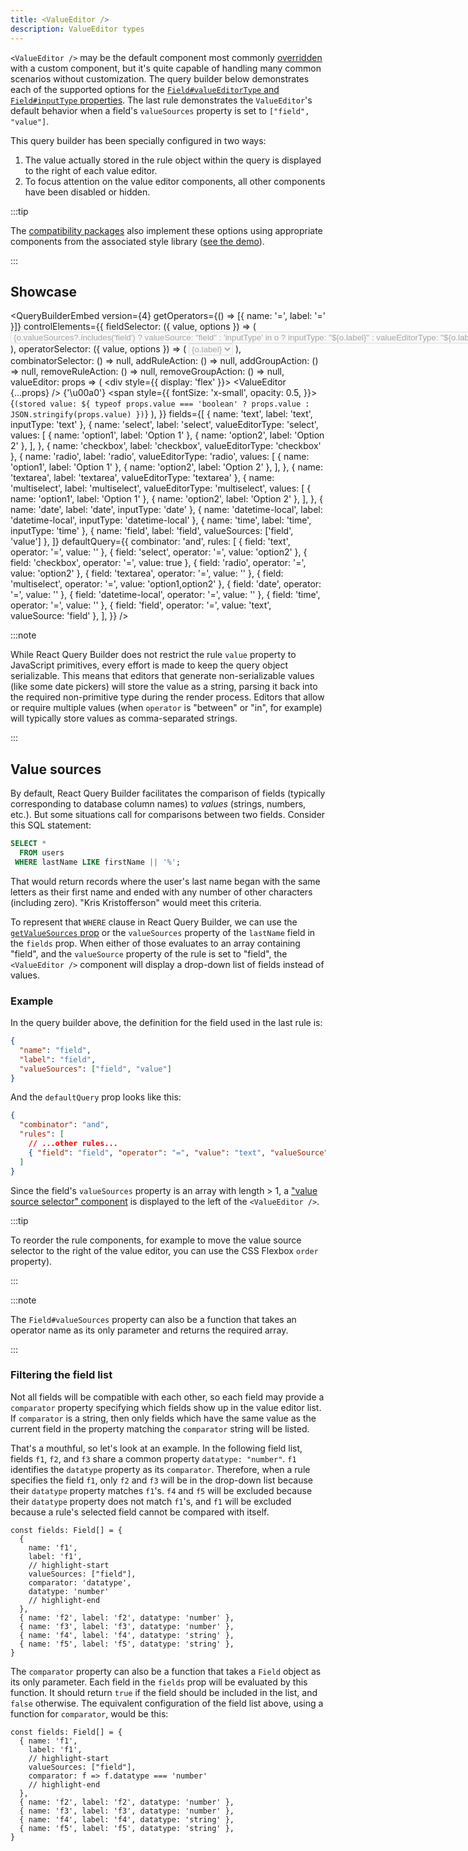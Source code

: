 ```yaml
---
title: <ValueEditor />
description: ValueEditor types
---
```



<TypeScriptAdmonition />

`<ValueEditor />` may be the default component most commonly [overridden](./querybuilder#valueeditor) with a custom component, but it's quite capable of handling many common scenarios without customization. The query builder below demonstrates each of the supported options for the [`Field#valueEditorType` and `Field#inputType` properties](../typescript#fields). The last rule demonstrates the `ValueEditor`'s default behavior when a field's `valueSources` property is set to `["field", "value"]`.

This query builder has been specially configured in two ways:

1. The value actually stored in the rule object within the query is displayed to the right of each value editor.
2. To focus attention on the value editor components, all other components have been disabled or hidden.

:::tip

The [compatibility packages](../compat) also implement these options using appropriate components from the associated style library ([see the demo](https://react-querybuilder.js.org/react-querybuilder/)).

:::

## Showcase


<QueryBuilderEmbed
  version={4}
  getOperators={() => [{ name: '=', label: '=' }]}
  controlElements={{
    fieldSelector: ({ value, options }) => (
      <select value={value} disabled>
        {options.map(o => (
          <option key={o.name} value={o.name}>
            {o.valueSources?.includes('field')
              ? `valueSource: "field"`
              : 'inputType' in o
              ? `inputType: "${o.label}"`
              : `valueEditorType: "${o.label}"`}
          </option>
        ))}
      </select>
    ),
    operatorSelector: ({ value, options }) => (
      <select value={value} disabled>
        {options.map(o => (
          <option key={o.name} value={o.name}>
            {o.label}
          </option>
        ))}
      </select>
    ),
    combinatorSelector: () => null,
    addRuleAction: () => null,
    addGroupAction: () => null,
    removeRuleAction: () => null,
    removeGroupAction: () => null,
    valueEditor: props => (
      <div style={{ display: 'flex' }}>
        <ValueEditor {...props} />
        {'\u00a0'}
        <span
          style={{
            fontSize: 'x-small',
            opacity: 0.5,
          }}>{`(stored value: ${
          typeof props.value === 'boolean' ? props.value : JSON.stringify(props.value)
        })`}</span>
      </div>
    ),
  }}
  fields={[
    { name: 'text', label: 'text', inputType: 'text' },
    {
      name: 'select',
      label: 'select',
      valueEditorType: 'select',
      values: [
        { name: 'option1', label: 'Option 1' },
        { name: 'option2', label: 'Option 2' },
      ],
    },
    { name: 'checkbox', label: 'checkbox', valueEditorType: 'checkbox' },
    {
      name: 'radio',
      label: 'radio',
      valueEditorType: 'radio',
      values: [
        { name: 'option1', label: 'Option 1' },
        { name: 'option2', label: 'Option 2' },
      ],
    },
    { name: 'textarea', label: 'textarea', valueEditorType: 'textarea' },
    {
      name: 'multiselect',
      label: 'multiselect',
      valueEditorType: 'multiselect',
      values: [
        { name: 'option1', label: 'Option 1' },
        { name: 'option2', label: 'Option 2' },
      ],
    },
    { name: 'date', label: 'date', inputType: 'date' },
    { name: 'datetime-local', label: 'datetime-local', inputType: 'datetime-local' },
    { name: 'time', label: 'time', inputType: 'time' },
    { name: 'field', label: 'field', valueSources: ['field', 'value'] },
  ]}
  defaultQuery={{
    combinator: 'and',
    rules: [
      { field: 'text', operator: '=', value: '' },
      { field: 'select', operator: '=', value: 'option2' },
      { field: 'checkbox', operator: '=', value: true },
      { field: 'radio', operator: '=', value: 'option2' },
      { field: 'textarea', operator: '=', value: '' },
      { field: 'multiselect', operator: '=', value: 'option1,option2' },
      { field: 'date', operator: '=', value: '' },
      { field: 'datetime-local', operator: '=', value: '' },
      { field: 'time', operator: '=', value: '' },
      { field: 'field', operator: '=', value: 'text', valueSource: 'field' },
    ],
  }}
/>

:::note

While React Query Builder does not restrict the rule `value` property to JavaScript primitives, every effort is made to keep the query object serializable. This means that editors that generate non-serializable values (like some date pickers) will store the value as a string, parsing it back into the required non-primitive type during the render process. Editors that allow or require multiple values (when `operator` is "between" or "in", for example) will typically store values as comma-separated strings.

:::

## Value sources

By default, React Query Builder facilitates the comparison of fields (typically corresponding to database column names) to _values_ (strings, numbers, etc.). But some situations call for comparisons between two fields. Consider this SQL statement:

```sql
SELECT *
  FROM users
 WHERE lastName LIKE firstName || '%';
```

That would return records where the user's last name began with the same letters as their first name and ended with any number of other characters (including zero). "Kris Kristofferson" would meet this criteria.

To represent that `WHERE` clause in React Query Builder, we can use the [`getValueSources` prop](./querybuilder#getvaluesources) or the `valueSources` property of the `lastName` field in the `fields` prop. When either of those evaluates to an array containing "field", and the `valueSource` property of the rule is set to "field", the `<ValueEditor />` component will display a drop-down list of fields instead of values.

### Example

In the query builder above, the definition for the field used in the last rule is:

```json
{
  "name": "field",
  "label": "field",
  "valueSources": ["field", "value"]
}
```

And the `defaultQuery` prop looks like this:

```json
{
  "combinator": "and",
  "rules": [
    // ...other rules...
    { "field": "field", "operator": "=", "value": "text", "valueSource": "field" }
  ]
}
```

Since the field's `valueSources` property is an array with length > 1, a ["value source selector" component](./querybuilder#valuesourceselector) is displayed to the left of the `<ValueEditor />`.

:::tip

To reorder the rule components, for example to move the value source selector to the right of the value editor, you can use the CSS Flexbox `order` property).

:::

:::note

The `Field#valueSources` property can also be a function that takes an operator name as its only parameter and returns the required array.

:::

### Filtering the field list

Not all fields will be compatible with each other, so each field may provide a `comparator` property specifying which fields show up in the value editor list. If `comparator` is a string, then only fields which have the same value as the current field in the property matching the `comparator` string will be listed.

That's a mouthful, so let's look at an example. In the following field list, fields `f1`, `f2`, and `f3` share a common property `datatype: "number"`. `f1` identifies the `datatype` property as its `comparator`. Therefore, when a rule specifies the field `f1`, only `f2` and `f3` will be in the drop-down list because their `datatype` property matches `f1`'s. `f4` and `f5` will be excluded because their `datatype` property does not match `f1`'s, and `f1` will be excluded because a rule's selected field cannot be compared with itself.

```tsx
const fields: Field[] = {
  {
    name: 'f1',
    label: 'f1',
    // highlight-start
    valueSources: ["field"],
    comparator: 'datatype',
    datatype: 'number'
    // highlight-end
  },
  { name: 'f2', label: 'f2', datatype: 'number' },
  { name: 'f3', label: 'f3', datatype: 'number' },
  { name: 'f4', label: 'f4', datatype: 'string' },
  { name: 'f5', label: 'f5', datatype: 'string' },
}
```

The `comparator` property can also be a function that takes a `Field` object as its only parameter. Each field in the `fields` prop will be evaluated by this function. It should return `true` if the field should be included in the list, and `false` otherwise. The equivalent configuration of the field list above, using a function for `comparator`, would be this:

```tsx
const fields: Field[] = {
  { name: 'f1',
    label: 'f1',
    // highlight-start
    valueSources: ["field"],
    comparator: f => f.datatype === 'number'
    // highlight-end
  },
  { name: 'f2', label: 'f2', datatype: 'number' },
  { name: 'f3', label: 'f3', datatype: 'number' },
  { name: 'f4', label: 'f4', datatype: 'string' },
  { name: 'f5', label: 'f5', datatype: 'string' },
}
```
